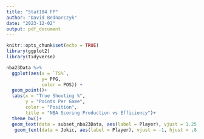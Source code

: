 ```yaml
---
title: "Stat184 FP"
author: "David Bednarczyk"
date: "2023-12-02"
output: pdf_document
---
```


```r
knitr::opts_chunk$set(echo = TRUE)
library(ggplot2)
library(tidyverse)
```
```r
nba23Data %>% 
  ggplot(aes(x = `TS%`,
             y= PPG,
             color = POS)) +
  geom_point()+
  labs(x = "True Shooting %",
       y = "Points Per Game",
       color = "Position",
       title = "NBA Scoring Production vs Efficiency")+
  theme_bw()+
  geom_text(data = subset_nba23Data, aes(label = Player), vjust = 1.25, size = 2.75, angle = 10)+
   geom_text(data = Jokic, aes(label = Player), vjust = -1, hjust = .8, size = 2.75, angle = 10)

```